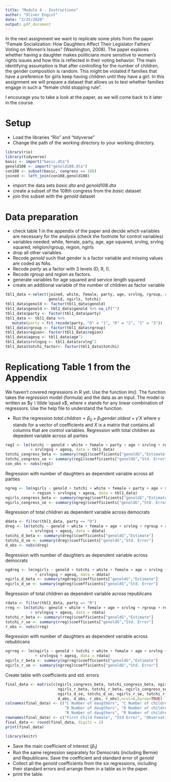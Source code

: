 ```yaml
---
title: "Module 4 - Instructions"
author: "Oliver Engist"
date: "3/25/2020"
output: pdf_document
---
```


In the next assignment we want to replicate some plots from the paper "Female Socialization: How Daughters Affect Their Legislator Fathers' Voting on Women's Issues" (Washington, 2008). The paper explores whether having a daughter makes politicians more sensitive to women's rights issues and how this is reflected in their voting behavior. The main identifying assumption is that after controlling for the number of children, the gender composition is random. This might be violated if families that have a preference for girls keep having children until they have a girl. In this assignment we will prepare a dataset that allows us to test whether families engage in such a "female child stopping rule".

I encourage you to take a look at the paper, as we will come back to it later in the course. 

# Setup

* Load the libraries "Rio" and "tidyverse"
* Change the path of the working directory to your working directory.

```r

library(rio)
library(tidyverse)
basic <- import("basic.dta")
genold108 <- import("genold108.dta")
con108 <- subset(basic, congress == 108)
joined <- left_join(con108,genold108)
```

* import the data sets *basic.dta* and *genold108.dta*
* create a subset of the 108th congress from the *basic* dataset
* join this subset with the *genold* dataset

# Data preparation

* check table 1 in the appendix of the paper and decide which variables are necessary for the analysis (check the footnote for control variables)
* variables needed: white, female, party, age, age squared, srvlng, srvlng squared, religion/rgroup, region, ngirls 
* drop all other variables.
* Recode *genold* such that gender is a factor variable and missing values are coded as NAs.
* Recode *party* as a factor with 3 levels (D, R, I). 
* Recode *rgroup* and *region* as factors.
* generate variables for age squared and service length squared
* create an additional variable of the number of children as factor variable

```r
tbl1_data <-select(joined, white, female, party, age, srvlng, rgroup, region, 
                   genold, ngirls, totchi)
tbl1_data$genold <- factor(tbl1_data$genold)
tbl1_data$genold <- tbl1_data$genold %>% na_if("")
tbl1_data$party <- factor(tbl1_data$party)
tbl1_data <- tbl1_data %>% 
   mutate(party = fct_recode(party, "D" = "1", "R" = "2", "I" = "3")) 
tbl1_data$rgroup <- factor(tbl1_data$rgroup)
tbl1_data$region<- factor(tbl1_data$region)
tbl1_data$agesq <- tbl1_data$age^2
tbl1_data$srvlngsq <- tbl1_data$srvlng^2
tbl1_data$totchi_factor<- factor(tbl1_data$totchi)


```

# Replicationg Table 1 from the Appendix

We haven't covered regressions in R yet. Use the function *lm()*. The function takes the regression model (formula) and the data as an input. The model is written as $y \ \tilde \quad x$, where $x$ stands for any linear combination of regressors. Use the help file to understand the function.

* Run the regression $total.children = \beta_0 + \beta_1 gender.oldest + \gamma'X$ where $\gamma$ stands for a vector of coefficients and $X$ is a matrix that contains all columns that are control variables.\footnote{This is just a short notation instead of writing the full model with all control variables $totchi = \beta_0 + \beta_1 genold + \gamma_1 age + \gamma_2 age^2 + \gamma_3 Democrat + ... + \epsilon$ which quickly gets out of hand for large models.}
Regression with total children as depedent variable across all parties
```r
reg1 <- lm(totchi ~ genold + white + female + party + age + srvlng + rgroup + region 
           + srvlngsq + agesq, data = tbl1_data)
totchi_congress_beta <- summary(reg1)$coefficients["genoldG","Estimate"]
totchi_congress_se <- summary(reg1)$coefficients["genoldG","Std. Error"]
con_obs <- nobs(reg1)
```

Regression with number of daughters as dependent variable across all parties
```r
ngreg <- lm(ngirls ~ genold + totchi + white + female + party + age + srvlng + rgroup 
            + region + srvlngsq + agesq, data = tbl1_data)
ngirls_congress_beta <- summary(ngreg)$coefficients["genoldG","Estimate"]
ngirls_congress_se <- summary(ngreg)$coefficients["genoldG","Std. Error"]
```

Regression of total children as dependent variable across democrats
```r
ddata <- filter(tbl1_data, party == "D")
dreg <- lm(totchi ~ genold + white + female + age + srvlng + rgroup + region 
           + srvlngsq + agesq, data = ddata)
totchi_d_beta <- summary(dreg)$coefficients["genoldG","Estimate"]
totchi_d_se <- summary(dreg)$coefficients["genoldG","Std. Error"]
d_obs <- nobs(dreg)
```

Regression with number of daughters as dependent variable across democrats
```r
ngdreg <- lm(ngirls ~ genold + totchi + white + female + age + srvlng + rgroup + region 
             + srvlngsq + agesq, data = ddata)
ngirls_d_beta <- summary(ngdreg)$coefficients["genoldG","Estimate"]
ngirls_d_se <- summary(ngdreg)$coefficients["genoldG","Std. Error"]
```

Regression of total children as dependent variable across republicans 
```r
rdata <- filter(tbl1_data, party == "R")
rreg <- lm(totchi~ genold + white + female + age + srvlng + rgroup + region 
           + srvlngsq + agesq, data = rdata)
totchi_r_beta <- summary(rreg)$coefficients["genoldG","Estimate"]
totchi_r_se <- summary(rreg)$coefficients["genoldG","Std. Error"]
r_obs <- nobs(rreg)
```

Regression with number of daughters as dependent variable across rebublicans 
```r
ngrreg <- lm(ngirls ~ genold + totchi + white + female + age + srvlng + rgroup + region 
             + srvlngsq + agesq, data = rdata)
ngirls_r_beta <- summary(ngrreg)$coefficients["genoldG","Estimate"]
ngirls_r_se <- summary(ngrreg)$coefficients["genoldG","Std. Error"]
```

Create table with coefficients and std. errors
```r
final_data <- matrix(c(ngirls_congress_beta, totchi_congress_beta, ngirls_d_beta, totchi_d_beta, 
                       ngirls_r_beta, totchi_r_beta, ngirls_congress_se, totchi_congress_se, 
                       ngirls_d_se, totchi_d_se, ngirls_r_se, totchi_r_se, con_obs, con_obs, 
                       d_obs, d_obs, r_obs, r_obs),ncol=6,byrow=TRUE)
colnames(final_data) <- c("C Number of daugthers", "C Number of children", 
                          "D Number of daugthers", "D Number of children", 
                          "R Number of daugthers", "R Number of children")
rownames(final_data) <- c("First Child Female", "Std Error", "Observations")
final_data <- round(final_data, digits = 2)
print(final_data)
```


```r
library(knitr)
```

* Save the main coefficient of interest ($\beta_1$)
* Run the same regression separately for Democrats (including Bernie) and Republicans. Save the coefficient and standard error of *genold*
* Collect all the *genold* coefficients from the six regressions, including their standard errors and arrange them in a table as in the paper.
* print the table. 



